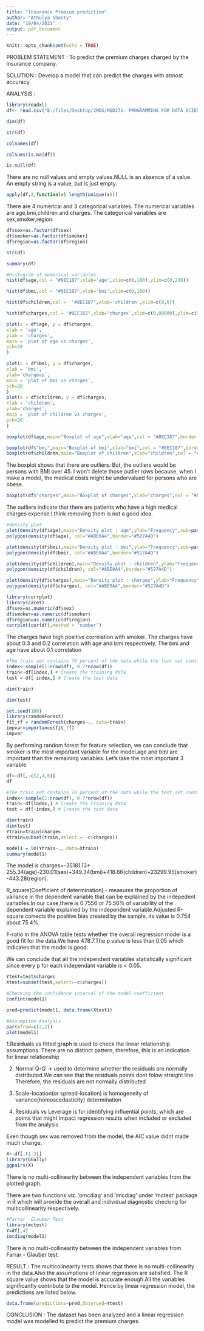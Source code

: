 ---
title: "Insurance Premium prediction"
author: "Athulya Shanty"
date: "19/04/2021"
output: pdf_document
---

```{r setup, include=FALSE}
knitr::opts_chunk$set(echo = TRUE)
```
PROBLEM STATEMENT :
To predict the premium charges charged by the Insurance company.

SOLUTION :
Develop a model that can predict the charges with atmost accuracy.

ANALYSIS :
```{r}
library(readxl)
df<- read.csv("E:/files/Desktop/2MDS/MSD271- PROGRAMMING FOR DATA SCIENCE IN R/insurance.csv")
```



```{r}
dim(df)
```
```{r}
str(df)
```

```{r}
colnames(df)
```
```{r}
colSums(is.na(df))
```

```{r}
is.null(df)
```
There are no null values and empty values.NULL is an absence of a value. An empty string is a value, but is just empty.

```{r}
apply(df,2,function(x) length(unique(x)))
```
There are 4 numerical and 3 categorical variables. The numerical variables are age,bmi,children and charges. The categorical variables are sex,smoker,region.

```{r}
df$sex=as.factor(df$sex)
df$smoker=as.factor(df$smoker)
df$region=as.factor(df$region)
```

```{r}
str(df)
```
```{r}
summary(df)
```
```{r}
#Histogram of numerical variables
hist(df$age,col = "#8EC187",xlab='age',xlim=c(0,100),ylim=c(0,200))

hist(df$bmi,col = "#8EC187",xlab='bmi',xlim=c(0,100))

hist(df$children,col =  "#8EC187",xlab='children',xlim=c(0,6))

hist(df$charges,col = "#8EC187",xlab='charges',xlim=c(0,80000),ylim=c(0,400))
```
```{r}
plot(x = df$age, y = df$charges,
xlab = 'age',
ylab = 'charges',
main = 'plot of age vs charges',
pch=20
)

plot(x = df$bmi, y = df$charges,
xlab = 'bmi',
ylab='chargeas',
main = 'plot of bmi vs charges',
pch=20
)
plot(x = df$children, y = df$charges,
xlab = 'children',
ylab='charges',
main = 'plot of children vs charges',
pch=20
)
```

```{r}
boxplot(df$age,main="Boxplot of age",xlab="age",col = "#8EC187",border = "#465644")
```
```{r}
boxplot(df$"bmi",main="Boxplot of bmi",xlab="bmi",col = "#8EC187",border = "#465644")
boxplot(df$children,main="Boxplot of children",xlab="children",col = "#8EC187",border = "#465644")
```
The boxplot shows that there are outliers. But, the outliers would be persons with BMI over 45. I won't delete those outlier rows because, when I make a  model, the medical costs might be undervalued for persons who are obese.
```{r}
boxplot(df$"charges",main="Boxplot of charges",xlab="charges",col = "#8EC187",border = "#465644")
```
The outliers indicate that there are patients who have a high medical charges expense.I think removing them is not a good idea.

```{r}
#density plot
plot(density(df$age),main="Density plot : age",ylab="Frequency",sub=paste("Skewness:",round(e1071::skewness(df$age),2)))
polygon(density(df$age), col="#ABE0A4",border="#527A4D")

plot(density(df$bmi),main="Density plot : bmi",ylab="Frequency",sub=paste("Skewness:",round(e1071::skewness(df$bmi),2)))
polygon(density(df$bmi), col="#ABE0A4",border="#527A4D")

plot(density(df$children),main="Density plot : children",ylab="Frequency",sub=paste("Skewness:",round(e1071::skewness(df$children),2)))
polygon(density(df$children), col="#ABE0A4",border="#527A4D")

plot(density(df$charges),main="Density plot : charges",ylab="Frequency",sub=paste("Skewness:",round(e1071::skewness(df$charges),2)))
polygon(density(df$charges), col="#ABE0A4",border="#527A4D")
```
```{r}
library(corrplot)
library(caret)
df$sex=as.numeric(df$sex)
df$smoker=as.numeric(df$smoker)
df$region=as.numeric(df$region)
corrplot(cor(df),method = 'number')
```
The charges have high positive correlation with smoker.
The charges have about 0.3 and 0.2 correlation with age and bmi respectively.
The bmi and age have about 0.1 correlation

```{r}
#The train set contains 70 percent of the data while the test set contains the remaining 30 percent.
index<-sample(1:nrow(df), 0.7*nrow(df)) 
train<-df[index,] # Create the training data 
test = df[-index,] # Create the test data

dim(train)

dim(test)
```

```{r message=FALSE}
set.seed(100) 
library(randomForest)
fit_rf = randomForest(charges~., data=train)
impvar=importance(fit_rf)
impvar
```
By performing random forest for feature selection, we can conclude that smoker is the most important variable for the model.age and bmi are important than the remaining variables. Let's take the most important 3 variable 

```{r}
df<-df[,-c(2,4,6)]
df
```
```{r}
#The train set contains 70 percent of the data while the test set contains the remaining 30 percent.
index<-sample(1:nrow(df), 0.7*nrow(df)) 
train<-df[index,] # Create the training data 
test = df[-index,] # Create the test data

dim(train)
dim(test)
Ytrain=train$charges
Xtrain=subset(train,select = -c(charges))
```




```{r}
model1 = lm(Ytrain~., data=Xtrain)
summary(model1)
```


The model is charges=-35181.13+ 255.34(age)-230.01(sex)+349.34(bmi)+418.66(children)+23299.95(smoker)-443.28(region).

R_square(Coefficient of determination) - measures the proportion of variance in the dependent variable that can be explained by the indepedent variables.In our case,there is 0.7556 or 75.56% of variability of the dependent variable explained by the independent variable.Adjusted R-square corrects the positive bias created by the sample, its value is 0.754 about 75.4%.

F-ratio in the ANOVA table tests whether the overall regression model is a good fit for the data.We have 478.7.The p value is less than 0.05 which indicates that the model is good.

We can conclude that all the independent variables statistically significant since every p for each independant variable is < 0.05.
```{r}
Ytest=test$charges
Xtest=subset(test,select=-c(charges))

```

```{r}
#Checking the confidence interval of the model coefficient
confint(model1)
```
```{r}
pred=predict(model1, data.frame(Xtest))
```

```{r}
#Assumption Analysis
par(mfrow=c(2,2))
plot(model1)
```
1.Residuals vs fitted graph is used to check the linear relationship assumptions. There are no distinct pattern, therefore, this is an indication for linear relationship 

2. Normal Q-Q -> used to determine whether the residuals are  normally distributed.We can see that the residuals points dont folow straight line. Therefore, the residuals are not normally distributed

3. Scale-location(or spread-location) is homogeneity of variance(homoscedasticity) determination

4. Residuals vs Leverage is for identifying influential points, which are points that might impact regression results when included or excluded from the analysis


Even though sex was removed from the model, the AIC value didnt made much change.

```{r}
X<-df[,(1:3)]
library(GGally)
ggpairs(X)
```
There is no multi-collinearity between the independent variables from the plotted graph.

There are two functions viz. ‘omcdiag’ and ‘imcdiag’ under ‘mctest’ package in R which will provide the overall and individual diagnostic checking for multicollinearity respectively.
```{r}
#Farrar -Glauber Test
library(mctest)
Y=df[,4]
imcdiag(model1)
```
There is no multi-collinearity between the independent variables from Farrar - Glauber test.

RESULT : 
The multicolinearity tests shows that there is no multi-collinearity in the data.Also the assumptions of linear regression are satisfied. The R square value shows that the model is accurate enough.All the variables significantly contribute to the model. Hence by linear regression model, the predictions are listed below.

```{r}
data.frame(predictions=pred,Observed=Ytest)
```
CONCLUSION :
The dataset has been analyzed and a linear regression model was modelled to predict the premium charges.